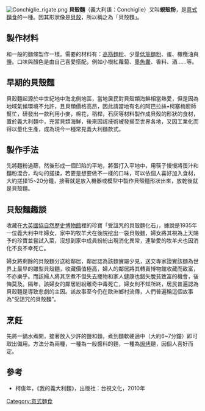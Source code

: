 {{multiple issues|
{{unreferenced|time=2014-4-16}}
{{copy edit|time=2014-4-16}}
{{TA|G1=餐飲}}
}}
[[File:Conchiglie_rigate.png|thumb]]
'''貝殼麵'''（義大利語：Conchiglie）又叫'''蜆殼粉'''，是[[意式麵食|意式麵食]]的一種。因其形狀像是[[貝殼|貝殼]]，所以稱之為「貝殼麵」。

== 製作材料 ==
和一般的麵條製作一樣。需要的材料有：[[高筋麵粉|高筋麵粉]]、少量[[低筋麵粉|低筋麵粉]]、蛋、橄欖油與鹽。口味與顏色是由自己喜愛搭配，例如小根紅蘿蔔、[[墨魚囊|墨魚囊]]、香料、酒……等。

== 早期的貝殼麵 ==
貝殼麵起源於中世紀地中海北側地區，當地居民對貝殼類海鮮相當熱愛，但是因為地域氣候環境不允許，且貝類價格高昂，因此請當地有名的阿巴拉絲•柯塞梅廚師幫忙，研發出一款利用小麥，棉花，稻桿，石灰等材料製作成貝殼的形狀的食材，置於義大利麵中，充當貝類海鮮，後來因該技術被發揚至世界各地，又因工業化而得以量化生產，成為現今一種常見義大利麵款式。

== 製作手法 ==
先將麵粉過篩，然後形成一個凹陷的平地，將蛋打入平地中，用筷子慢慢將蛋汁和麵粉混合，均勻的搓揉，若要是想要做不一樣的口味，可以依個人喜好加入食材，大約搓揉15~20分鐘，接著就是放入機器或模型中製作貝殼麵形狀出來，放乾後就是貝殼麵。

== 貝殼麵趣談 ==
收藏在[[自然史博物馆_(伦敦)|大英國協自然歷史博物館]]裡的珍寶「受詛咒的貝殼麵化石」，據說是1935年一位義大利中年婦女，家中的牧羊犬在後院挖出一袋貝殼麵，婦女將其視為上天賜予的珍寶並嘗試入菜，沒想到家中成員紛紛出現消化異常，連摯愛的牧羊犬也因消化不良不幸死亡。

婦女將剩餘的貝殼麵分送給鄰居，鄰居認為該麵實屬少見，送交專家證實該麵為世界上最早的雛型貝殼麵，收藏價值極高，婦人的鄰居將其轉賣博物館收藏而致富，不亦樂乎。而該婦人將其烹煮不但失去寵物和家人健康也錯失脫貧致富的機會，後悔莫及。隔年，該婦女的鄰居紛紛離奇中毒死亡，婦女則不知所終，居民普遍認為貝殼麵是導致悲劇的主因。該故事至今仍在歐洲鄉村流傳，人們普遍稱這個故事為“受詛咒的貝殼麵”。

== 烹飪 ==
先將一鍋水煮開，接著放入少許的鹽和麵，煮到麵軟硬適中（大約6~7分鐘）即可取出備用。方法分為兩種，一種為一般醬料的麵，一種為[[焗烤|焗烤]]麵，因個人喜好而定。

== 參考 ==
* 柯俊年，《我的義大利麵》，出版社：台視文化，2010年

{{意式面食}}

[[Category:意式麵食|Category:意式麵食]]
